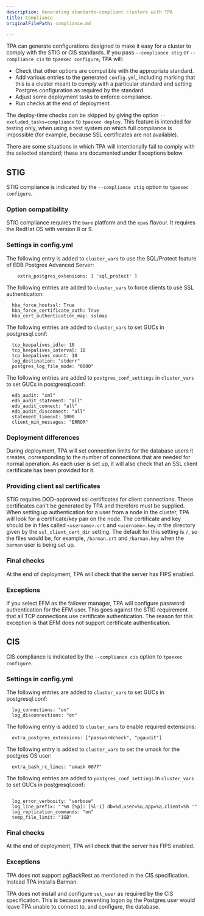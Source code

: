 ```yaml
---
description: Generating standards-compliant clusters with TPA
title: Compliance
originalFilePath: compliance.md

---
```


TPA can generate configurations designed to make it easy for a
cluster to comply with the STIG or CIS standards. If you pass
`--compliance stig` or `--compliance cis` to `tpaexec configure`,
TPA will:

-   Check that other options are compatible with the appropriate
    standard.
-   Add various entries to the generated `config.yml`, including
    marking that this is a cluster meant to comply with a particular
    standard and setting Postgres configuration as required by
    the standard.
-   Adjust some deployment tasks to enforce compliance.
-   Run checks at the end of deployment.

The deploy-time checks can
be skipped by giving the option `--excluded_tasks=compliance` to `tpaexec
deploy`. This feature is intended for testing only, when using a test
system on which full compliance is impossible (for example,
because SSL certificates are not available).

There are some situations in which TPA will intentionally fail to
comply with the selected standard; these are documented under Exceptions
below.

## STIG

STIG compliance is indicated by the `--compliance stig` option to
`tpaexec configure`.

### Option compatibility

STIG compliance requires the `bare` platform and the `epas` flavour.
It requires the RedHat OS with version 8 or 9.

### Settings in config.yml

The following entry is added to `cluster_vars` to use the SQL/Protect
feature of EDB Postgres Advanced Server:

```
    extra_postgres_extensions: [ 'sql_protect' ]
```

The following entries are added to `cluster_vars` to force clients
to use SSL authentication:

```
  hba_force_hostssl: True
  hba_force_certificate_auth: True
  hba_cert_authentication_map: sslmap
```

The following entries are added to `cluster_vars` to set GUCs in
postgresql.conf:

```
  tcp_keepalives_idle: 10
  tcp_keepalives_interval: 10
  tcp_keepalives_count: 10
  log_destination: "stderr"
  postgres_log_file_mode: "0600"
```

The following entries are added to `postgres_conf_settings` in
`cluster_vars` to set GUCs in postgresql.conf:

```
  edb_audit: "xml"
  edb_audit_statement: "all"
  edb_audit_connect: "all"
  edb_audit_disconnect: "all"
  statement_timeout: 1000
  client_min_messages: "ERROR"
```

### Deployment differences

During deployment, TPA will set connection limits for the database users
it creates, corresponding to the number of connections that are needed
for normal operation. As each user is set up, it will also check that
an SSL client certificate has been provided for it.

### Providing client ssl certificates

STIG requires DOD-approved ssl certificates for client connections.
These certificates can't be generated by TPA and therefore must be
supplied. When setting up authentication for a user from a
node in the cluster, TPA will look for a certificate/key pair on the
node. The certificate and key should be in files called `<username>.crt`
and `<username>.key` in the directory given by the `ssl_client_cert_dir`
setting. The default for this setting is `/`, so the files would be,
for example, `/barman.crt` and `/barman.key` when the `barman` user is
being set up.

### Final checks

At the end of deployment, TPA will check that the server has FIPS
enabled.

### Exceptions

If you select EFM as the failover manager, TPA will configure password
authentication for the EFM user. This goes against the STIG requirement
that all TCP connections use certificate authentication. The reason for
this exception is that EFM does not support certificate authentication.

## CIS

CIS compliance is indicated by the `--compliance cis` option to `tpaexec
configure`.

### Settings in config.yml

The following entries are added to `cluster_vars` to set GUCs in
postgresql.conf:

```
  log_connections: "on"
  log_disconnections: "on"
```

The following entry is added to `cluster_vars` to enable required
extensions:

```
  extra_postgres_extensions: ["passwordcheck", "pgaudit"]
```

The following entry is added to `cluster_vars` to set the umask for
the postgres OS user:

```
  extra_bash_rc_lines: "umask 0077"
```

The following entries are added to `postgres_conf_settings` in
`cluster_vars` to set GUCs in postgresql.conf:

```

  log_error_verbosity: "verbose"
  log_line_prefix: "'%m [%p]: [%l-1] db=%d,user=%u,app=%a,client=%h '"
  log_replication_commands: "on"
  temp_file_limit: "1GB"
```

### Final checks

At the end of deployment, TPA will check that the server has FIPS
enabled.

### Exceptions

TPA does not support pgBackRest as mentioned in the CIS specification.
Instead TPA installs Barman.

TPA does not install and configure `set_user` as required by the CIS
specification. This is because preventing logon by the Postgres user
would leave TPA unable to connect to, and configure, the database.
